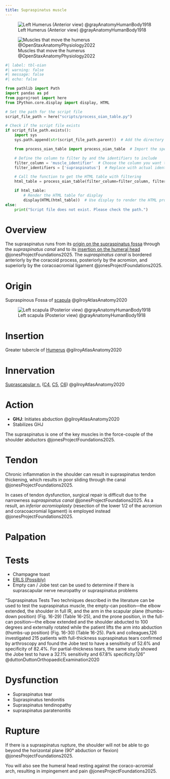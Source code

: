 ```yaml
---
title: Supraspinatus muscle
---
```


![Left Humerus (Anterior view) @grayAnatomyHumanBody1918](/The Archive/Images/Gray anatomy 1918 images/Osteology/image207 gray1918 Left humerus. Anterior view.gif){#fig-gray1918-image207}

![Muscles that move the humerus @OpenStaxAnatomyPhysiology2022](/The Archive/Images/OpenStax Anatomy and Physiology 2e/fig11.23 Muscles That Move the Humerus.jpeg){#fig-openstax-fig11.23}

```python
#| label: tbl-oian
#| warning: false
#| message: false
#| echo: false

from pathlib import Path
import pandas as pd
from pyprojroot import here
from IPython.core.display import display, HTML

# Set the path for the script file
script_file_path = here("scripts/process_oian_table.py")

# Check if the script file exists
if script_file_path.exists():
    import sys
    sys.path.append(str(script_file_path.parent))  # Add the directory of the script to the system path

    from process_oian_table import process_oian_table  # Import the specific function

    # Define the column to filter by and the identifiers to include
    filter_column = 'muscle_identifier'  # Choose the column you want to filter by
    filter_identifiers = ['supraspinatus']  # Replace with actual identifiers you want to include

    # Call the function to get the HTML table with filtering
    html_table = process_oian_table(filter_column=filter_column, filter_identifiers=filter_identifiers)

    if html_table:
        # Render the HTML table for display
        display(HTML(html_table))  # Use display to render the HTML properly
else:
    print("Script file does not exist. Please check the path.")

```

# Overview


The supraspinatus runs from its [origin on the supraspinatus fossa](#origin) through the *supraspinatus canal* and to its [insertion on the humeral head](#insertion) @jonesProjectFoundations2025.
The *supraspinatus canal* is bordered anteriorly by the coracoid process, posteriorly by the acromion, and superiorly by the coracoacromial ligament @jonesProjectFoundations2025.

# Origin {#origin}

Supraspinous Fossa of [scapula]({{< var ref-scapula-bone.path >}}) @gilroyAtlasAnatomy2020

![Left scapula (Posterior view) @grayAnatomyHumanBody1918](/The Archive/Images/Gray anatomy 1918 images/Osteology/image203 gray1918 Left scapula. Dorsal surface.gif){#fig-gray1918-image203}

# Insertion {#insertion}

Greater tubercle of [Humerus]({{< var ref-humerus-bone.path >}}) @gilroyAtlasAnatomy2020 

# Innervation {#innervation}

[Suprascapular n.]({{< var ref-suprascapular-nerve.path >}}) ([C4]({{< var ref-nerve-root.c4 >}}), [C5]({{< var ref-nerve-root.c5 >}}), [C6]({{< var ref-nerve-root.c6 >}})) @gilroyAtlasAnatomy2020

# Action {#action}

- **GHJ**: Initiates abduction @gilroyAtlasAnatomy2020
- Stabilizes GHJ

The supraspinatus is one of the key muscles in the force-couple of the shoulder abductors @jonesProjectFoundations2025.

# Tendon

Chronic inflammation in the shoulder can result in supraspinatus tendon thickening, which results in poor sliding through the canal @jonesProjectFoundations2025.


In cases of tendon dysfunction, surgical repair is difficult due to the narrowness *supraspinatus canal* @jonesProjectFoundations2025.
As a result, an *inferior acromioplasty* (resection of the lower 1/2 of the acromion and coracoacromial ligament) is employed instead @jonesProjectFoundations2025.

# Palpation

# Tests

- Champagne toast
- [ERLS (Possibly)]({{< var ref-ERLS-external-rotation-lag-sign.path >}})
- Empty can / Jobe test can be used to determine if there is  suprascapular nerve neuropathy or supraspinatus problems


"Supraspinatus Tests Two techniques described in the literature can be used to test the supraspinatus muscle, the empty-can position—the elbow extended, the shoulder in full IR, and the arm in the scapular plane (thumbs-down position) (Fig. 16-29) (Table 16-25), and the prone position, in the full-can position—the elbow extended and the shoulder abducted to 100 degrees and externally rotated while the patient lifts the arm into abduction (thumbs-up position) (Fig. 16-30) (Table 16-25). Park and colleagues,126 investigated 215 patients with full-thickness supraspinatus tears confirmed by arthroscopy and found the Jobe test to have a sensitivity of 52.6% and specificity of 82.4%. For partial-thickness tears, the same study showed the Jobe test to have a 32.1% sensitivity and 67.8% specificity.126" @duttonDuttonOrthopaedicExamination2020

# Dysfunction


- Supraspinatus tear
- Supraspinatus tendonitis
- Supraspinatus tendinopathy
- supraspinatus paratenonitis


# Rupture

If there is a supraspinatus rupture, the shoulder will not be able to go beyond the horizontal plane (90&deg; abduction or flexion) @jonesProjectFoundations2025.

You will also see the humeral head resting against the coraco-acromial arch, resulting in impingement and pain @jonesProjectFoundations2025.